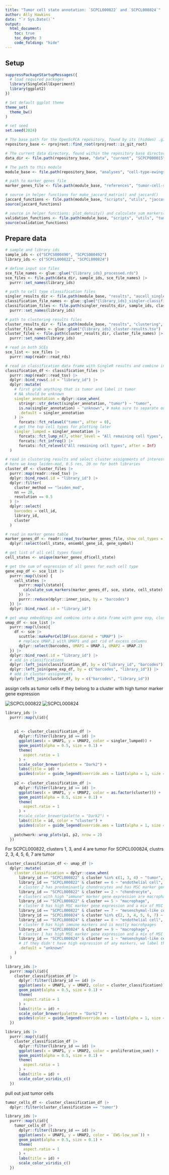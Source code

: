 ```yaml
---
title: "Tumor cell state annotation: `SCPCL000822` and `SCPCL000824`"
author: Ally Hawkins
date: "`r Sys.Date()`"
output:
  html_document:
    toc: true
    toc_depth: 3
    code_folding: "hide"
---
```


## Setup

```r
suppressPackageStartupMessages({
  # load required packages
  library(SingleCellExperiment)
  library(ggplot2)
})

# Set default ggplot theme
theme_set(
  theme_bw()
)

# set seed
set.seed(2024)
```


```r
# The base path for the OpenScPCA repository, found by its (hidden) .git directory
repository_base <- rprojroot::find_root(rprojroot::is_git_root)

# The current data directory, found within the repository base directory
data_dir <- file.path(repository_base, "data", "current", "SCPCP000015")

# The path to this module
module_base <- file.path(repository_base, "analyses", "cell-type-ewings")

# path to marker genes file
marker_genes_file <- file.path(module_base, "references", "tumor-cell-state-markers.tsv")
```

```r
# source in helper functions for make_jaccard_matrix() and jaccard()
jaccard_functions <- file.path(module_base, "scripts", "utils", "jaccard-functions.R")
source(jaccard_functions)

# source in helper functions: plot_density() and calculate_sum_markers()
validation_functions <- file.path(module_base, "scripts", "utils", "tumor-validation-helpers.R")
source(validation_functions)
```

## Prepare data 

```r
# sample and library ids
sample_ids <- c("SCPCS000490", "SCPCS000492")
library_ids <- c("SCPCL000822", "SCPCL000824")

# define input sce files
sce_file_names <- glue::glue("{library_ids}_processed.rds")
sce_files <- file.path(data_dir, sample_ids, sce_file_names) |>
  purrr::set_names(library_ids)

# path to cell type classification files
singler_results_dir <- file.path(module_base, "results", "aucell_singler_annotation")
classification_file_names <- glue::glue("{library_ids}_singler-classifications.tsv")
classification_files <- file.path(singler_results_dir, sample_ids, classification_file_names) |>
  purrr::set_names(library_ids)

# path to clustering results files
cluster_results_dir <- file.path(module_base, "results", "clustering", sample_ids)
cluster_file_names <- glue::glue("{library_ids}_cluster-results.tsv")
cluster_files <- file.path(cluster_results_dir, cluster_file_names) |>
  purrr::set_names(library_ids)
```

```r
# read in both SCEs
sce_list <- sce_files |>
  purrr::map(readr::read_rds)

# read in classification data frame with SingleR results and combine into one
classification_df <- classification_files |>
  purrr::map(readr::read_tsv) |>
  dplyr::bind_rows(.id = "library_id") |> 
  dplyr::mutate(
    # first grab anything that is tumor and label it tumor
    # NA should be unknown
    singler_annotation = dplyr::case_when(
      stringr::str_detect(singler_annotation, "tumor") ~ "tumor",
      is.na(singler_annotation) ~ "unknown", # make sure to separate out unknown labels
      .default = singler_annotation
    ) |>
      forcats::fct_relevel("tumor", after = 0),
    # get the top cell types for plotting later
    singler_lumped = singler_annotation |>
      forcats::fct_lump_n(7, other_level = "All remaining cell types", ties.method = "first") |>
      forcats::fct_infreq() |>
      forcats::fct_relevel("All remaining cell types", after = Inf)
  )

# read in clustering results and select cluster assignments of interest 
# here we keep leiden-mod, 0.5 res, 20 nn for both libraries 
cluster_df <- cluster_files |> 
  purrr::map(readr::read_tsv) |> 
  dplyr::bind_rows(.id = "library_id") |> 
  dplyr::filter(
    cluster_method == "leiden_mod",
    nn == 20,
    resolution == 0.5
  ) |> 
  dplyr::select(
    barcodes = cell_id,
    library_id, 
    cluster
  )
```

```r
# read in marker genes table
marker_genes_df <- readr::read_tsv(marker_genes_file, show_col_types = FALSE) |>
  dplyr::select(cell_state, ensembl_gene_id, gene_symbol) 

# get list of all cell types found
cell_states <- unique(marker_genes_df$cell_state)

# get the sum of expression of all genes for each cell type
gene_exp_df <- sce_list |>
  purrr::map(\(sce) {
    cell_states |>
      purrr::map(\(state){
        calculate_sum_markers(marker_genes_df, sce, state, cell_state)
      }) |>
      purrr::reduce(dplyr::inner_join, by = "barcodes")
  }) |>
  dplyr::bind_rows(.id = "library_id")

# get umap embeddings and combine into a data frame with gene exp, cluster, and cell type assignments 
umap_df <- sce_list |>
  purrr::map(\(sce){
    df <- sce |>
      scuttle::makePerCellDF(use.dimred = "UMAP") |>
      # replace UMAP.1 with UMAP1 and get rid of excess columns
      dplyr::select(barcodes, UMAP1 = UMAP.1, UMAP2 = UMAP.2)
  }) |>
  dplyr::bind_rows(.id = "library_id") |>
  # add in classifications 
  dplyr::left_join(classification_df, by = c("library_id", "barcodes")) |> 
  dplyr::left_join(gene_exp_df, by = c("barcodes", "library_id")) |> 
  # add in cluster assignments 
  dplyr::left_join(cluster_df, by = c("barcodes", "library_id"))
```


assign cells as tumor cells if they belong to a cluster with high tumor marker gene expression 

![SCPCL000822](../plots/SCPCL000822_cluster-marker-gene-exp.png)
![SCPCL000824](../plots/SCPCL000824_cluster-marker-gene-exp.png)
```r
library_ids |>
  purrr::map(\(id){
    
    
    p1 <- cluster_classification_df |>
      dplyr::filter(library_id == id) |>
      ggplot(aes(x = UMAP1, y = UMAP2, color = singler_lumped)) +
      geom_point(alpha = 0.5, size = 0.1) +
      theme(
        aspect.ratio = 1
      ) +
      scale_color_brewer(palette = "Dark2") +
      labs(title = id) +
      guides(color = guide_legend(override.aes = list(alpha = 1, size = 1.5)))
    
    p2 <- cluster_classification_df |>
      dplyr::filter(library_id == id) |>
      ggplot(aes(x = UMAP1, y = UMAP2, color = as.factor(cluster))) +
      geom_point(alpha = 0.5, size = 0.1) +
      theme(
        aspect.ratio = 1
      ) +
      #scale_color_brewer(palette = "Dark2") +
      labs(title = id, color = "cluster") +
      guides(color = guide_legend(override.aes = list(alpha = 1, size = 1.5)))
    
    patchwork::wrap_plots(p1, p2, nrow = 2)
  })
```


For SCPCL000822, clusters 1, 3, and 4 are tumor 
For SCPCL000824, clustrs 2, 3, 4, 5, 6, 7 are tumor 

```r
cluster_classification_df <- umap_df |> 
  dplyr::mutate(
    cluster_classification = dplyr::case_when(
      library_id == "SCPCL000822" & cluster %in% c(1, 3, 4) ~ "tumor",
      library_id == "SCPCL000822" & cluster == 6 ~ "endothelial cell",
      # cluster 2 has predominantly chondrocytes and has MSC marker gene expression
      library_id == "SCPCL000822" & cluster == 2 ~ "chondrocyte",
      # clusters with high "immune" marker gene expression are macrophage
      library_id == "SCPCL000822" & cluster == 5 ~ "macrophage",
      # cluster 8 has high MSC marker gene expression and a mix of MSC like cell types
      library_id == "SCPCL000822" & cluster == 7 ~ "mesenchymal-like cell",
      library_id == "SCPCL000824" & cluster %in% c(2, 3, 4, 5, 6, 7) ~ "tumor", 
      library_id == "SCPCL000824" & cluster == 8 ~ "endothelial cell",
      # cluster 9 has high immune markers and is mostly macrohpages
      library_id == "SCPCL000824" & cluster == 9 ~ "macrophage",
      # cluster 1 has high MSC marker gene expression and a mix of MSC like cell types
      library_id == "SCPCL000824" & cluster == 1 ~ "mesenchymal-like cell",
      # if they didn't have high expression of any markers, we label them as unknown
      .default = "unknown"
    )
  )
```

```r
library_ids |>
  purrr::map(\(id){
    cluster_classification_df |>
      dplyr::filter(library_id == id) |>
      ggplot(aes(x = UMAP1, y = UMAP2, color = cluster_classification)) +
      geom_point(alpha = 0.5, size = 0.1) +
      theme(
        aspect.ratio = 1
      ) +
      labs(title = id) +
      scale_color_brewer(palette = "Dark2") +
      guides(color = guide_legend(override.aes = list(alpha = 1, size = 1.5)))
  })
```

```r
library_ids |>
  purrr::map(\(id){
    cluster_classification_df |>
      dplyr::filter(library_id == id) |>
      ggplot(aes(x = UMAP1, y = UMAP2, color = proliferative_sum)) +
      geom_point(alpha = 0.5, size = 0.1) +
      theme(
        aspect.ratio = 1
      ) +
      labs(title = id) +
      scale_color_viridis_c()
  })
```


pull out just tumor cells 

```r
tumor_cells_df <- cluster_classification_df |> 
  dplyr::filter(cluster_classification == "tumor")

library_ids |>
  purrr::map(\(id){
    tumor_cells_df |>
      dplyr::filter(library_id == id) |>
      ggplot(aes(x = UMAP1, y = UMAP2, color = `EWS-low_sum`)) +
      geom_point(alpha = 0.5, size = 0.1) +
      theme(
        aspect.ratio = 1
      ) +
      labs(title = id) +
      scale_color_viridis_c()
  })
```


